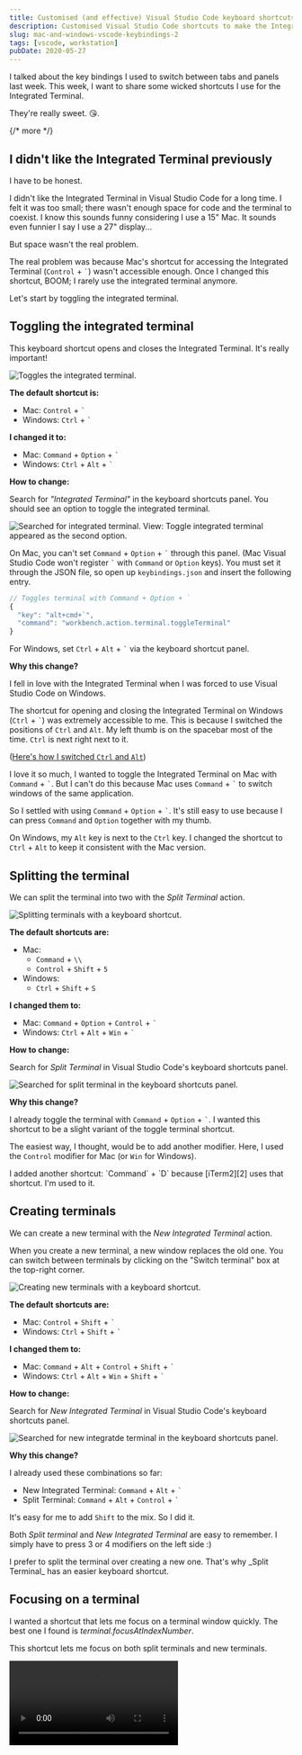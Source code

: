 ```yaml
---
title: Customised (and effective) Visual Studio Code keyboard shortcuts for Mac and Windows (Part 2)
description: Customised Visual Studio Code shortcuts to make the Integrated Terminal easy to use.
slug: mac-and-windows-vscode-keybindings-2
tags: [vscode, workstation]
pubDate: 2020-05-27
---
```


I talked about the key bindings I used to switch between tabs and panels last week. This week, I want to share some wicked shortcuts I use for the Integrated Terminal.

They're really sweet. 😘.

{/* more */}

## I didn't like the Integrated Terminal previously

I have to be honest.

I didn't like the Integrated Terminal in Visual Studio Code for a long time. I felt it was too small; there wasn't enough space for code and the terminal to coexist. I know this sounds funny considering I use a 15" Mac. It sounds even funnier I say I use a 27" display...

But space wasn't the real problem.

The real problem was because Mac's shortcut for accessing the Integrated Terminal (`Control` + <code>\`</code>) wasn't accessible enough. Once I changed this shortcut, BOOM; I rarely use the integrated terminal anymore.

Let's start by toggling the integrated terminal.

## Toggling the integrated terminal

This keyboard shortcut opens and closes the Integrated Terminal. It's really important!

<Image
  src='/images/2020/vscode-keybindings-2/toggle-terminal.gif'
  alt='Toggles the integrated terminal.'
/>

**The default shortcut is:**

- Mac: `Control` + <code>\`</code>
- Windows: `Ctrl` + <code>\`</code>

**I changed it to:**

- Mac: `Command` + `Option` + <code>\`</code>
- Windows: `Ctrl` + `Alt` + <code>\`</code>

**How to change:**

Search for _"Integrated Terminal"_ in the keyboard shortcuts panel. You should see an option to toggle the integrated terminal.

<Image
  src='/images/2020/vscode-keybindings-2/view-integrated-terminal.png'
  alt='Searched for integrated terminal. View: Toggle integrated terminal appeared as the second option.'
/>

On Mac, you can't set `Command` + `Option` + <code>\`</code> through this panel. (Mac Visual Studio Code won't register <code>\`</code> with `Command` or `Option` keys). You must set it through the JSON file, so open up `keybindings.json` and insert the following entry.

```js
// Toggles terminal with Command + Option + `
{
  "key": "alt+cmd+`",
  "command": "workbench.action.terminal.toggleTerminal"
}
```

For Windows, set `Ctrl` + `Alt` + <code>\`</code> via the keyboard shortcut panel.

**Why this change?**

I fell in love with the Integrated Terminal when I was forced to use Visual Studio Code on Windows.

The shortcut for opening and closing the Integrated Terminal on Windows (`Ctrl` + <code>\`</code>) was extremely accessible to me. This is because I switched the positions of `Ctrl` and `Alt`. My left thumb is on the spacebar most of the time. `Ctrl` is next right next to it.

([Here's how I switched `Ctrl` and `Alt`][1])

I love it so much, I wanted to toggle the Integrated Terminal on Mac with `Command` + <code>\`</code>. But I can't do this because Mac uses `Command` + <code>\`</code> to switch windows of the same application.

So I settled with using `Command` + `Option` + <code>\`</code>. It's still easy to use because I can press `Command` and `Option` together with my thumb.

On Windows, my `Alt` key is next to the `Ctrl` key. I changed the shortcut to `Ctrl` + `Alt` to keep it consistent with the Mac version.

## Splitting the terminal

We can split the terminal into two with the _Split Terminal_ action.

<Image
  src='/images/2020/vscode-keybindings-2/split-terminal.gif'
  alt='Splitting terminals with a keyboard shortcut.'
/>

**The default shortcuts are:**

- Mac:
  - `Command` + `\\`
  - `Control` + `Shift` + `5`
- Windows:
  - `Ctrl` + `Shift` + `S`

**I changed them to:**

- Mac: `Command` + `Option` + `Control` + <code>\`</code>
- Windows: `Ctrl` + `Alt` + `Win` + <code>\`</code>

**How to change:**

Search for _Split Terminal_ in Visual Studio Code's keyboard shortcuts panel.

<Image
  src='/images/2020/vscode-keybindings-2/split-terminal.png'
  alt='Searched for split terminal in the keyboard shortcuts panel.'
/>

**Why this change?**

I already toggle the terminal with `Command` + `Option` + <code>\`</code>. I wanted this shortcut to be a slight variant of the toggle terminal shortcut.

The easiest way, I thought, would be to add another modifier. Here, I used the `Control` modifier for Mac (or `Win` for Windows).

<Callout>
  I added another shortcut: `Command` + `D` because [iTerm2][2] uses that
  shortcut. I'm used to it.
</Callout>

## Creating terminals

We can create a new terminal with the _New Integrated Terminal_ action.

When you create a new terminal, a new window replaces the old one. You can switch between terminals by clicking on the "Switch terminal" box at the top-right corner.

<Image
  src='/images/2020/vscode-keybindings-2/new-terminal.gif'
  alt='Creating new terminals with a keyboard shortcut.'
/>

**The default shortcuts are:**

- Mac: `Control` + `Shift` + <code>\`</code>
- Windows: `Ctrl` + `Shift` + <code>\`</code>

**I changed them to:**

- Mac: `Command` + `Alt` + `Control` + `Shift` + <code>\`</code>
- Windows: `Ctrl` + `Alt` + `Win` + `Shift` + <code>\`</code>

**How to change:**

Search for _New Integrated Terminal_ in Visual Studio Code's keyboard shortcuts panel.

<Image
  src='/images/2020/vscode-keybindings-2/new-terminal.png'
  alt='Searched for new integratde terminal in the keyboard shortcuts panel.'
/>

**Why this change?**

I already used these combinations so far:

- New Integrated Terminal: `Command` + `Alt` + <code>\`</code>
- Split Terminal: `Command` + `Alt` + `Control` + <code>\`</code>

It's easy for me to add `Shift` to the mix. So I did it.

Both _Split terminal_ and _New Integrated Terminal_ are easy to remember. I simply have to press 3 or 4 modifiers on the left side :)

<Callout>
  I prefer to split the terminal over creating a new one. That's why _Split
  Terminal_ has an easier keyboard shortcut.
</Callout>

## Focusing on a terminal

I wanted a shortcut that lets me focus on a terminal window quickly. The best one I found is _terminal.focusAtIndexNumber_.

This shortcut lets me focus on both split terminals and new terminals.

<Video src='/images/2020/vscode-keybindings-2/focus-panels.mp4' />

**The default shortcut is:**

There are no default shortcuts for this feature 😢.

**I changed it to:**

- Mac: `Command` + `Option` + Number key
- Windows: `Ctrl` + `Alt` + Number key

**How to change:**

Look for _"focus terminal at index"_ in the keyboard shortcuts panel. You should see this.

<Image
  src='/images/2020/vscode-keybindings-2/focus-terminal-at-index.png'
  alt='Searched for focus terminal at index.'
/>

**Why this change?**

If you remember from [the previous article][3], here are the shortcuts I used:

1. Switch Tabs: `Command` + Number key
2. Switch code panels: `Option` + Number key

These two shortcuts help me focus my cursor on a specific tab. It makes sense to use a similar convention for focusing on terminals. That's why I settled with `Command` + `Option` + Number key.

For Windows, you know my answer by now. My `Ctrl` is in the same position as `Command`, and my `Alt` is in the name position as `Option`. By setting `Ctrl` + `Alt` + Number key, I'm essentially pressing the same thing on both systems.

## Kill the active terminal

When you can create terminals, you also need to be able to close them. This shortcut closes a terminal window. (It doesn't matter whether we're focusing on a split terminal or a new terminal).

<Image
  src='/images/2020/vscode-keybindings-2/close-terminal.gif'
  alt='Closes terminals with a keyboard shortcut.'
/>

**The default shortcut is:**

There are no default shortcuts: 😢.

**I changed it to:**

- Mac: `Command` + `W`
- Windows: `Ctrl` + `W`

**How to change:**

Search for _"kill terminal"_ in the keyboard shortcuts panel and change it to the shortcut I mentioned above.

<Image
  src='/images/2020/vscode-keybindings-2/kill-terminal.png'
  alt='Searched for kill terminal in the keyboard shortcuts panel.'
/>

There's one more step.

We only want to kill a terminal when the terminal has focus. It doesn't make sense to kill a terminal otherwise. We can restrict this shortcut with the `when` expression.

After you created a key binding, right-click the property and select _"Change when expression"_.

<Image
  src='/images/2020/vscode-keybindings-2/kill-change-when.png'
  alt='Highlights change expression in the contextual menu.'
/>

Enter `terminalFocus` into the textbox.

<Image
  src='/images/2020/vscode-keybindings-2/kill-when-changed.png'
  alt='Changed the when expression to terminalFocus.'
/>

**Why this change?**

On Mac, we use `Command` + `W` to close a tab. This shortcut let us close BOTH code tabs and panels. It makes sense to the same keyboard shortcut to kill a terminal window!

For Windows, I use `Ctrl` + `W` so I'm pressing the same thing.

## Positioning Workspace and Terminal side by side

I felt the Integrated Terminal doesn't have enough space, remember? With _Move Panel_, I can position my terminal and code editors side by side to get more vertical space.

I can even make Visual Studio Code look like Codepen if I wanted to!

<Video src='/images/2020/vscode-keybindings-2/codepen-it.mp4' />

(I expanded the terminal with another shortcut. You'll learn this later).

You can position the terminal panel in three ways:

1. Left
2. Right
3. Bottom

**The default shortcut is:**

There are no default shortcuts 😢

**I changed it to:**

- Mac: `Command` + `Option` + `Control` + Arrow key
- Windows: `Ctrl` + `Alt` + `Win` + Arrow key

**How to change:**

Search for _"Move Panel"_ in Visual Studio Code's keyboard shortcuts panel. You should see this:

<Image
  src='/images/2020/vscode-keybindings-2/move-panel.png'
  alt="Searched for 'move panel' in Visual Studio Code keyboard shortcuts screen."
/>

Change them to the shortcuts I mentioned above.

**Why this change?**

I already use `Command` + `Option` + `Control` for work on the Integrated Terminal. It doesn't hurt to add one more keyboard shortcut into this memory hook!

Besides, I can't use `Command` + `Option` + Arrow keys. They're used to move code editors into different panels (which is more important).

I also don't want to use `Command` + `Control` + Arrow keys. They're used for something else. (See the next section).

## Changing terminal panel size

Visual Studio Code lets you change the size of your terminal panel with a keyboard shortcut. That's what I used to resize the terminal in the video above 👆.

**The default shortcut: **

- Mac:
  - Resize Up: `Command` + `Control` + `Up`
  - Resize Down: `Command` + `Control` + `Down`
  - Resize Left: `Command` + `Control` + `Left`
  - Resize Right: `Command` + `Control` + `Right`
- Windows: No default shortcut 😢

**I changed it to:**

- Mac: I kept the defaults
- Windows: I didn't create a shortcut for this 😢

**Why?**

I thought of using `Ctrl` + `Win` + Arrow keys on Windows to resize terminals. Unfortunately, `Win` + Arrow keys make Windows resize the entire application. I couldn't think of a better shortcut, so I left it untouched.

## Maximizing the terminal

Here's one last tip for the terminal. You can maximise the terminal if you don't need the code editor. To do this, you can click the "Up chevron" icon on a terminal window.

<Image
  src='/images/2020/vscode-keybindings-2/maximize-terminal.png'
  alt='Location of the button to maximize the terminal.'
/>

Here's what it does:

<Image
  src='/images/2020/vscode-keybindings-2/maximize-terminal.gif'
  alt='Maximizes the terminal panel.'
/>

**The default shortcut is**

There are no default shortcuts 😢

**I changed it to:**

- Mac: `Command` + `Control` + <code>\`</code>
- Windows: `Ctrl` + `Win` + <code>\`</code>

**How to change:**

Look for _View maximise panel_ in the keyboard shortcuts panel.

<Image
  src='/images/2020/vscode-keybindings-2/view-maximize-panel.png'
  alt='Searched for Viwe maximize panel in the keyboard shortcuts panel.'
/>

**Why this change?**

I already use <code>\`</code> lots of shortcuts regarding the terminal:

- Toggle terminal: `Command` + `Option` + <code>\`</code>
- Split terminal: `Command` + `Option` + `Control` <code>\`</code>
- Create new terminal: `Command` + `Option` + `Control` + `Shift` <code>\`</code>

Creating another combination with a memory hook to <code>\`</code> is easier than finding a brand new key to use.

That's it for today. I'll share more shortcuts next week.

[1]: /blog/dvorak-qwerty#changing-the-locations-of-ctrl-and-alt
[2]: https://iterm2.com
[3]: /blog/mac-and-windows-vscode-keybindings/
